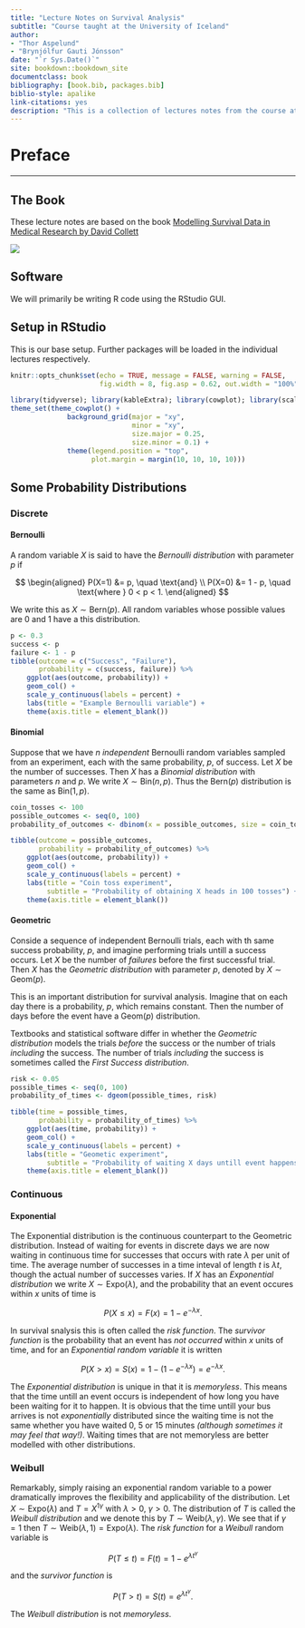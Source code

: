 ```yaml
--- 
title: "Lecture Notes on Survival Analysis"
subtitle: "Course taught at the University of Iceland"
author: 
- "Thor Aspelund"
- "Brynjólfur Gauti Jónsson"
date: "`r Sys.Date()`"
site: bookdown::bookdown_site
documentclass: book
bibliography: [book.bib, packages.bib]
biblio-style: apalike
link-citations: yes
description: "This is a collection of lectures notes from the course at University of Iceland"
---
```


# Preface {-}

***

## The Book {-}

These lecture notes are based on the book [Modelling Survival Data in Medical Research by David Collett](https://www.crcpress.com/Modelling-Survival-Data-in-Medical-Research/Collett/p/book/9781439856789)

![](https://images.tandf.co.uk/common/jackets/amazon/978143985/9781439856789.jpg)

## Software {-}

We will primarily be writing R code using the RStudio GUI.

## Setup in RStudio {-}

This is our base setup. Further packages will be loaded in the individual lectures respectively.

```r
knitr::opts_chunk$set(echo = TRUE, message = FALSE, warning = FALSE, 
                      fig.width = 8, fig.asp = 0.62, out.width = "100%")
```

```r
library(tidyverse); library(kableExtra); library(cowplot); library(scales); library(janitor);
theme_set(theme_cowplot() +  
              background_grid(major = "xy", 
                              minor = "xy",
                              size.major = 0.25,
                              size.minor = 0.1) +
              theme(legend.position = "top",
                    plot.margin = margin(10, 10, 10, 10)))
```

## Some Probability Distributions {-}

### Discrete {-}

#### Bernoulli {-}

A random variable $X$ is said to have the *Bernoulli distribution* with parameter $p$ if

$$
\begin{aligned}
P(X=1) &= p, \quad \text{and} \\
P(X=0) &= 1 - p, \quad \text{where } 0 < p < 1.
\end{aligned}
$$

We write this as $X \sim \mathrm{Bern}(p)$. All random variables whose possible values are $0$ and $1$ have a this distribution. 

```r
p <- 0.3
success <- p
failure <- 1 - p
tibble(outcome = c("Success", "Failure"),
       probability = c(success, failure)) %>% 
    ggplot(aes(outcome, probability)) +
    geom_col() +
    scale_y_continuous(labels = percent) +
    labs(title = "Example Bernoulli variable") +
    theme(axis.title = element_blank())
```


#### Binomial {-}

Suppose that we have *n independent* Bernoulli random variables sampled from an experiment, each with the same probability, $p$, of success. Let $X$ be the number of successes. Then $X$ has a *Binomial distribution* with parameters $n$ and $p$. We write $X \sim \mathrm{Bin}(n, p)$. Thus the $\mathrm{Bern}(p)$ distribution is the same as $\mathrm{Bin}(1, p)$.

```r
coin_tosses <- 100
possible_outcomes <- seq(0, 100)
probability_of_outcomes <- dbinom(x = possible_outcomes, size = coin_tosses, prob = 0.5)

tibble(outcome = possible_outcomes,
       probability = probability_of_outcomes) %>% 
    ggplot(aes(outcome, probability)) +
    geom_col() +
    scale_y_continuous(labels = percent) +
    labs(title = "Coin toss experiment",
         subtitle = "Probability of obtaining X heads in 100 tosses") +
    theme(axis.title = element_blank())
```


#### Geometric {-}

Conside a sequence of independent Bernoulli trials, each with th same success probability, $p$, and imagine performing trials untill a success occurs. Let $X$ be the number of *failures* before the first successful trial. Then $X$ has the *Geometric distribution* with parameter $p$, denoted by $X \sim \mathrm{Geom}(p)$.

This is an important distribution for survival analysis. Imagine that on each day there is a probability, $p$, which remains constant. Then the number of days before the event have a $\mathrm{Geom}(p)$ distribution.

Textbooks and statistical software differ in whether the *Geometric distribution* models the trials *before* the success or the number of trials *including* the success. The number of trials *including* the success is sometimes called the *First Success distribution*.

```r
risk <- 0.05
possible_times <- seq(0, 100)
probability_of_times <- dgeom(possible_times, risk)

tibble(time = possible_times,
       probability = probability_of_times) %>% 
    ggplot(aes(time, probability)) +
    geom_col() +
    scale_y_continuous(labels = percent) +
    labs(title = "Geometic experiment",
         subtitle = "Probability of waiting X days untill event happens with risk 5%") +
    theme(axis.title = element_blank())
```


### Continuous {-}

#### Exponential {-}

The Exponential distribution is the continuous counterpart to the Geometric distribution. Instead of waiting for events in discrete days we are now waiting in continuous time for successes that occurs with rate $\lambda$ per unit of time. The average number of successes in a time inteval of length $t$ is $\lambda t$, though the actual number of successes varies. If $X$ has an *Exponential distribution* we write $X \sim \mathrm{Expo}(\lambda)$, and the probability that an event occures within $x$ units of time is

$$
P(X \leq x) =F(x) = 1 - e^{-\lambda x}.
$$

In survival snalysis this is often called the *risk function*. The *survivor function* is the probability that an event has *not occurred* within $x$ units of time, and for an *Exponential random variable* it is written

$$
P(X > x) = S(x) = 1 - (1 - e^{-\lambda x}) = e^{-\lambda x}.
$$

The *Exponential distribution* is unique in that it is *memoryless*. This means that the time untill an event occurs is independent of how long you have been waiting for it to happen. It is obvious that the time untill your bus arrives is not *exponentially* distributed since the waiting time is not the same whether you have waited $0$, $5$ or $15$ minutes *(although sometimes it may feel that way!)*. Waiting times that are not memoryless are better modelled with other distributions.

### Weibull {-}

Remarkably, simply raising an exponential random variable to a power dramatically improves the flexibility and applicability of the distribution. Let $X \sim \mathrm{Expo}(\lambda)$ and $T = X^{1\gamma}$ with $\lambda > 0$, $\gamma > 0$. The distribution of $T$ is called the *Weibull distribution* and we denote this by $T \sim \mathrm{Weib}(\lambda, \gamma)$. We see that if $\gamma = 1$ then $T\sim \mathrm{Weib}(\lambda, 1) = \mathrm{Expo}(\lambda)$. The *risk function* for a *Weibull* random variable is

$$
P(T \leq t) = F(t) = 1 - e^{\lambda t^{\gamma}}
$$

and the *survivor function* is 

$$
P(T > t) = S(t) = e^{\lambda t^\gamma}.
$$

The *Weibull distribution* is not *memoryless*.

